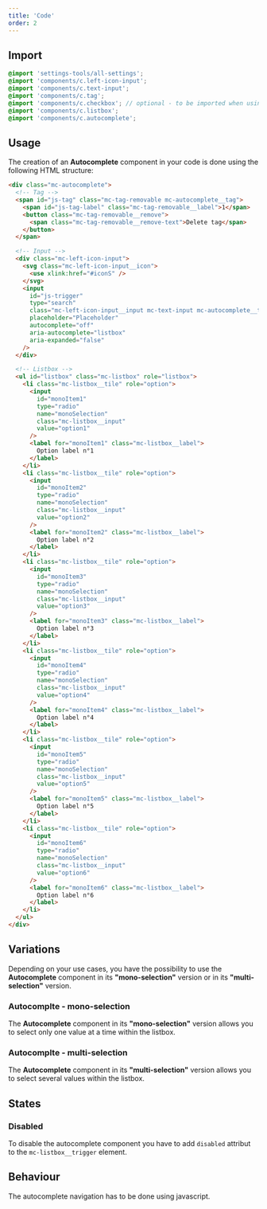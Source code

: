 ```yaml
---
title: 'Code'
order: 2
---
```


## Import

```scss
@import 'settings-tools/all-settings';
@import 'components/c.left-icon-input';
@import 'components/c.text-input';
@import 'components/c.tag';
@import 'components/c.checkbox'; // optional - to be imported when using the multiselection version
@import 'components/c.listbox';
@import 'components/c.autocomplete';
```

## Usage

The creation of an **Autocomplete** component in your code is done using the following HTML structure:

```HTML
<div class="mc-autocomplete">
  <!-- Tag -->
  <span id="js-tag" class="mc-tag-removable mc-autocomplete__tag">
    <span id="js-tag-label" class="mc-tag-removable__label">1</span>
    <button class="mc-tag-removable__remove">
      <span class="mc-tag-removable__remove-text">Delete tag</span>
    </button>
  </span>

  <!-- Input -->
  <div class="mc-left-icon-input">
    <svg class="mc-left-icon-input__icon">
      <use xlink:href="#iconS" />
    </svg>
    <input
      id="js-trigger"
      type="search"
      class="mc-left-icon-input__input mc-text-input mc-autocomplete__trigger"
      placeholder="Placeholder"
      autocomplete="off"
      aria-autocomplete="listbox"
      aria-expanded="false"
    />
  </div>

  <!-- Listbox -->
  <ul id="listbox" class="mc-listbox" role="listbox">
    <li class="mc-listbox__tile" role="option">
      <input
        id="monoItem1"
        type="radio"
        name="monoSelection"
        class="mc-listbox__input"
        value="option1"
      />
      <label for="monoItem1" class="mc-listbox__label">
        Option label n°1
      </label>
    </li>
    <li class="mc-listbox__tile" role="option">
      <input
        id="monoItem2"
        type="radio"
        name="monoSelection"
        class="mc-listbox__input"
        value="option2"
      />
      <label for="monoItem2" class="mc-listbox__label">
        Option label n°2
      </label>
    </li>
    <li class="mc-listbox__tile" role="option">
      <input
        id="monoItem3"
        type="radio"
        name="monoSelection"
        class="mc-listbox__input"
        value="option3"
      />
      <label for="monoItem3" class="mc-listbox__label">
        Option label n°3
      </label>
    </li>
    <li class="mc-listbox__tile" role="option">
      <input
        id="monoItem4"
        type="radio"
        name="monoSelection"
        class="mc-listbox__input"
        value="option4"
      />
      <label for="monoItem4" class="mc-listbox__label">
        Option label n°4
      </label>
    </li>
    <li class="mc-listbox__tile" role="option">
      <input
        id="monoItem5"
        type="radio"
        name="monoSelection"
        class="mc-listbox__input"
        value="option5"
      />
      <label for="monoItem5" class="mc-listbox__label">
        Option label n°5
      </label>
    </li>
    <li class="mc-listbox__tile" role="option">
      <input
        id="monoItem6"
        type="radio"
        name="monoSelection"
        class="mc-listbox__input"
        value="option6"
      />
      <label for="monoItem6" class="mc-listbox__label">
        Option label n°6
      </label>
    </li>
  </ul>
</div>
```

## Variations

Depending on your use cases, you have the possibility to use the **Autocomplete** component in its **"mono-selection"** version or in its **"multi-selection"** version.

### Autocomplte - mono-selection

The **Autocomplete** component in its **"mono-selection"** version allows you to select only one value at a time within the listbox.

<Preview path="default" />

### Autocomplte - multi-selection

The **Autocomplete** component in its **"multi-selection"** version allows you to select several values within the listbox.

<Preview path="multi" />

## States

### Disabled

To disable the autocomplete component you have to add `disabled` attribut to the `mc-listbox__trigger` element.

<Preview path="disabled" />

## Behaviour

<Highlight theme="warning">

The autocomplete navigation has to be done using javascript.

</Highlight>
